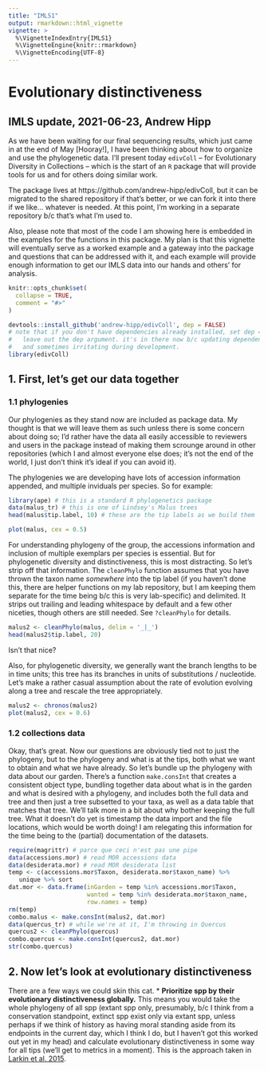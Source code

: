 ```yaml
---
title: "IMLS1"
output: rmarkdown::html_vignette
vignette: >
  %\VignetteIndexEntry{IMLS1}
  %\VignetteEngine{knitr::rmarkdown}
  %\VignetteEncoding{UTF-8}
---
```

# Evolutionary distinctiveness
## IMLS update, 2021-06-23, Andrew Hipp
As we have been waiting for our final sequencing results, which just came in at the end of May [Hooray!], I have been thinking about how to organize and use the phylogenetic data. I'll present today `edivColl` -- for Evolutionary Diversity in Collections -- which is the start of an `R` package that will provide tools for us and for others doing similar work.

The package lives at https://github.com/andrew-hipp/edivColl, but it can be migrated to the shared repository if that's better, or we can fork it into there if we like... whatever is needed. At this point, I'm working in a separate repository b/c that's what I'm used to.

Also, please note that most of the code I am showing here is embedded in the examples for the functions in this package. My plan is that this vignette will eventually serve as a worked example and a gateway into the package and questions that can be addressed with it, and each example will provide enough information to get our IMLS data into our hands and others' for analysis.

```r
knitr::opts_chunk$set(
  collapse = TRUE,
  comment = "#>"
)
```

```r
devtools::install_github('andrew-hipp/edivColl', dep = FALSE)
# note that if you don't have dependencies already installed, set dep = TRUE or
#   leave out the dep argument. it's in there now b/c updating dependencies is enforced
#   and sometimes irritating during development.
library(edivColl)
```
## 1. First, let's get our data together
### 1.1 phylogenies
Our phylogenies as they stand now are included as package data. My thought is that we will leave them as such unless there is some concern about doing so; I'd rather have the data all easily accessible to reviewers and users in the package instead of making them scrounge around in other repositories (which I and almost everyone else does; it's not the end of the world, I just don't think it's ideal if you can avoid it).

The phylogenies we are developing have lots of accession information appended, and multiple inviduals per species. So for example:

```r
library(ape) # this is a standard R phylogenetics package
data(malus_tr) # this is one of Lindsey's Malus trees
head(malus$tip.label, 10) # these are the tip labels as we build them
```
```r
plot(malus, cex = 0.5)
```

For understanding phylogeny of the group, the accessions information and inclusion of multiple exemplars per species is essential. But for phylogenetic diversity and distinctiveness, this is most distracting. So let's strip off that information. The `cleanPhylo` function assumes that you have thrown the taxon name _somewhere_ into the tip label (if you haven't done this, there are helper functions on my lab repository, but I am keeping them separate for the time being b/c this is very lab-specific) and delimited. It strips out trailing and leading whitespace by default and a few other niceties, though others are still needed. See `?cleanPhylo` for details.

```r
malus2 <- cleanPhylo(malus, delim = '_|_')
head(malus2$tip.label, 20)
```

Isn't that nice?

Also, for phylogenetic diversity, we generally want the branch lengths to be in time units; this tree has its branches in units of substitutions / nucleotide. Let's make a rather casual assumption about the rate of evolution evolving along a tree and rescale the tree appropriately.

```r
malus2 <- chronos(malus2)
plot(malus2, cex = 0.6)
```

### 1.2 collections data
Okay, that's great. Now our questions are obviously tied not to just the phylogeny, but to the phylogeny and what is at the tips, both what we want to obtain and what we have already. So let's bundle up the phylogeny with data about our garden. There's a function `make.consInt` that creates a consistent object type, bundling together data about what is in the garden and what is desired with a phylogeny, and includes both the full data and tree and then just a tree subsetted to your taxa, as well as a data table that matches that tree. We'll talk more in a bit about why bother keeping the full tree. What it doesn't do yet is timestamp the data import and the file locations, which would be worth doing! I am relegating this information for the time being to the (partial) documentation of the datasets.

```r
require(magrittr) # parce que ceci n'est pas une pipe
data(accessions.mor) # read MOR accessions data
data(desiderata.mor) # read MOR desiderata list
temp <- c(accessions.mor$Taxon, desiderata.mor$taxon_name) %>%
   unique %>% sort
dat.mor <- data.frame(inGarden = temp %in% accessions.mor$Taxon,
                      wanted = temp %in% desiderata.mor$taxon_name,
                      row.names = temp)
rm(temp)
combo.malus <- make.consInt(malus2, dat.mor)
data(quercus_tr) # while we're at it, I'm throwing in Quercus
quercus2 <- cleanPhylo(quercus)
combo.quercus <- make.consInt(quercus2, dat.mor)
str(combo.quercus)
```

## 2. Now let's look at evolutionary distinctiveness
There are a few ways we could skin this cat.
  * __Prioritize spp by their evolutionary distinctiveness globally.__ This means you would take the whole phylogeny of all spp (extant spp only, presumably, b/c I think from a conservation standpoint, extinct spp exist only via extant spp, unless perhaps if we think of history as having moral standing aside from its endpoints in the current day, which I think I do, but I haven't got this worked out yet in my head) and calculate evolutionary distinctiveness in some way for all tips (we'll get to metrics in a moment). This is the approach taken in [Larkin et al. 2015](https://journals.plos.org/plosone/article?id=10.1371/journal.pone.0156973). 
